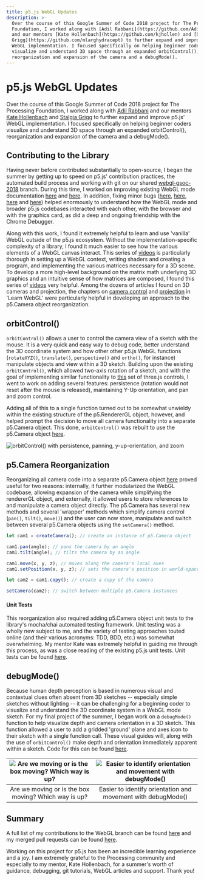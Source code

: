 ```yaml
---
title: p5.js WebGL Updates
description: >-
  Over the course of this Google Summer of Code 2018 project for The Processing
  Foundation, I worked along with [Adil Rabbani](https://github.com/AdilRabbani)
  and our mentors [Kate Hollenbach](https://github.com/kjhollen) and [Stalgia
  Grigg](https://github.com/mlarghydracept) to further expand and improve p5.js'
  WebGL implementation. I focused specifically on helping beginner coders
  visualize and understand 3D space through an expanded orbitControl(),
  reorganization and expansion of the camera and a debugMode().
---
```

# p5.js WebGL Updates

Over the course of this Google Summer of Code 2018 project for The Processing Foundation, I worked along with [Adil Rabbani](https://github.com/AdilRabbani) and our mentors [Kate Hollenbach](https://github.com/kjhollen) and [Stalgia Grigg](https://github.com/mlarghydracept) to further expand and improve p5.js' WebGL implementation. I focused specifically on helping beginner coders visualize and understand 3D space through an expanded orbitControl(), reorganization and expansion of the camera and a debugMode().

## Contributing to the Library

Having never before contributed substantially to open-source, I began the summer by getting up to speed on p5.js' contribution practices, the automated build process and working with git on our shared [webgl-gsoc-2018](https://github.com/processing/p5.js/tree/webgl-gsoc-2018) branch. During this time, I worked on improving existing WebGL mode documentation [here](https://github.com/processing/p5.js/pull/2940) and [here](https://github.com/processing/p5.js/pull/2939). In addition, fixing minor bugs ([here](https://github.com/processing/p5.js/pull/2944), [here](https://github.com/processing/p5.js/pull/2945), [here](https://github.com/processing/p5.js/pull/2975) and [here](https://github.com/processing/p5.js/pull/2976)) helped enormously to understand how the WebGL mode and broader p5.js codebases interacted with each other, with the browser and with the graphics card, as did a deep and ongoing friendship with the Chrome Debugger.

Along with this work, I found it extremely helpful to learn and use 'vanilla' WebGL outside of the p5.js ecosystem. Without the implementation-specific complexity of a library, I found it much easier to see how the various elements of a WebGL canvas interact. This series of [videos](https://www.youtube.com/watch?v=kB0ZVUrI4Aw) is particularly thorough in setting up a WebGL context, writing shaders and creating a program, and implementing the various matrices necessary for a 3D scene. To develop a more high-level background on the matrix math underlying 3D graphics and an intuitive sense of how matrices are composed, I found this series of [videos](https://www.youtube.com/watch?v=kjBOesZCoqc\&list=PLZHQObOWTQDPD3MizzM2xVFitgF8hE_ab) very helpful. Among the dozens of articles I found on 3D cameras and projection, the chapters on [camera control](http://learnwebgl.brown37.net/#section-7-cameras) and [projection](http://learnwebgl.brown37.net/#section-8-projections-and-viewports) in 'Learn WebGL' were particularly helpful in developing an approach to the p5.Camera object reorganization.

## orbitControl()

`orbitControl()` allows a user to control the camera view of a sketch with the mouse. It is a very quick and easy way to debug code, better understand the 3D coordinate system and how other other p5.js WebGL functions (`rotateXYZ()`, `translate()`, `perspective()` and `ortho()`, for instance) manipulate objects and view within a 3D sketch. Building upon the existing `orbitControl()`, which allowed two-axis rotation of a sketch, and with the goal of implementing similar functionality to [this](https://threejs.org/examples/?q=control#misc_controls_orbit) set of three.js controls, I went to work on adding several features: persistence (rotation would not reset after the mouse is released), maintaining Y-Up orientation, and pan and zoom control.

Adding all of this to a single function turned out to be somewhat unwieldy within the existing structure of the p5.RendererGL object, however, and helped prompt the decision to move all camera functionality into a separate p5.Camera object. This done, `orbitControl()` was rebuilt to use the p5.Camera object [here](https://github.com/processing/p5.js/pull/3088).

![orbitControl() with persistence, panning, y-up-orientation, and zoom](http://www.aidanjnelson.com/files/gsoc-wpr-images/orbit-after.gif)

## p5.Camera Reorganization

Reorganizing all camera code into a separate p5.Camera object [here](https://github.com/processing/p5.js/pull/3080) proved useful for two reasons: internally, it further modularized the WebGL codebase, allowing expansion of the camera while simplifying the rendererGL object, and externally, it allowed users to store references to and manipulate a camera object directly. The p5.Camera has several new methods and several 'wrapper' methods which simplify camera control (`pan()`, `tilt()`, `move()`) and the user can now store, manipulate and switch between several p5.Camera objects using the `setCamera()` method.

```javascript
let cam1 = createCamera(); // create an instance of p5.Camera object

cam1.pan(angle); // pans the camera by an angle
cam1.tilt(angle); // tilts the camera by an angle

cam1.move(x, y, z); // moves along the camera's local axes
cam1.setPosition(x, y, z); // sets the camera's position in world-space

let cam2 = cam1.copy(); // create a copy of the camera

setCamera(cam2); // switch between multiple p5.Camera instances
```

#### Unit Tests

This reorganization also required adding p5.Camera object unit tests to the library's mocha/chai automated testing framework. Unit testing was a wholly new subject to me, and the variety of testing approaches touted online (and their various acronyms: TDD, BDD, etc.) was somewhat overwhelming. My mentor Kate was extremely helpful in guiding me through this process, as was a close reading of the existing p5.js unit tests. Unit tests can be found [here](https://github.com/processing/p5.js/pull/3083).

## debugMode()

Because human depth perception is based in numerous visual and contextual clues often absent from 3D sketches -- especially simple sketches without lighting -- it can be challenging for a beginning coder to visualize and understand the 3D coordinate system in a WebGL mode sketch. For my final project of the summer, I began work on a `debugMode()` function to help visualize depth and camera orientation in a 3D sketch. This function allowed a user to add a gridded 'ground' plane and axes icon to their sketch with a single function call. These visual guides will, along with the use of `orbitControl()` make depth and orientation immediately apparent within a sketch. Code for this can be found [here](https://github.com/processing/p5.js/pull/3103).

| ![Are we moving or is the box moving?  Which way is up?](http://www.aidanjnelson.com/files/gsoc-wpr-images/noDebugMode.gif) | ![Easier to identify orientation and movement with debugMode()](http://www.aidanjnelson.com/files/gsoc-wpr-images/debugMode.gif) |
| :-------------------------------------------------------------------------------------------------------------------------: | :------------------------------------------------------------------------------------------------------------------------------: |
|                                     Are we moving or is the box moving? Which way is up?                                    |                                   Easier to identify orientation and movement with debugMode()                                   |

## Summary

A full list of my contributions to the WebGL branch can be found [here](https://github.com/processing/p5.js/commits/webgl-gsoc-2018?author=aidannelson) and my merged pull requests can be found [here](https://github.com/processing/p5.js/pulls?q=is%3Apr+is%3Amerged+author%3AAidanNelson).

Working on this project for p5.js has been an incredible learning experience and a joy.  I am extremely grateful to the Processing community and especially to my mentor, Kate Hollenbach, for a summer's worth of guidance, debugging, git tutorials, WebGL articles and support.  Thank you!
